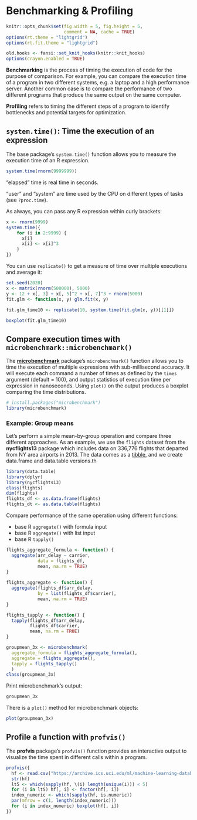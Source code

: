 # Benchmarking & Profiling {#profiling}

```r
knitr::opts_chunk$set(fig.width = 5, fig.height = 5,
                      comment = NA, cache = TRUE) 
options(rt.theme = "lightgrid")
options(rt.fit.theme = "lightgrid")
```

```r
old.hooks <- fansi::set_knit_hooks(knitr::knit_hooks)
options(crayon.enabled = TRUE)
```

**Benchmarking** is the process of timing the execution of code for the purpose of comparison. For example, you can compare the execution time of a program in two different systems, e.g. a laptop and a high performance server. Another common case is to compare the performance of two different programs that produce the same output on the same computer. 

**Profiling** refers to timing the different steps of a program to identify bottlenecks and potential targets for optimization.

## `system.time()`: Time the execution of an expression 

The base package's `system.time()` function allows you to measure the execution time of an R expression.

```r
system.time(rnorm(9999999))
```

"elapsed" time is real time in seconds.

"user" and "system" are time used by the CPU on different types of tasks (see `?proc.time`).

As always, you can pass any R expression within curly brackets:

```r
x <- rnorm(9999)
system.time({
    for (i in 2:9999) {
      x[i]
      x[i] <- x[i]^3
    }
})
```

You can use `replicate()` to get a measure of time over multiple executions and average it:

```r
set.seed(2020)
x <- matrix(rnorm(500000), 5000)
y <- 12 + x[, 3] + x[, 5]^2 + x[, 7]^3 + rnorm(5000)
fit.glm <- function(x, y) glm.fit(x, y)
    
fit.glm_time10 <- replicate(10, system.time(fit.glm(x, y))[[1]])
```

```r
boxplot(fit.glm_time10)
```

## Compare execution times with `microbenchmark::microbenchmark()`

The [**microbenchmark**](https://github.com/joshuaulrich/microbenchmark/) package's `microbenchmark()` function allows you to time the execution of multiple expressions with sub-millisecond accuracy. It will execute each command a number of times as defined by the `times` argument (default = 100), and output statistics of execution time per expression in nanoseconds. Using `plot()` on the output produces a boxplot comparing the time distributions.

```r
# install.packages("microbenchmark")
library(microbenchmark)
```

### Example: Group means

Let's perform a simple mean-by-group operation and compare three different approaches. As an example, we use the `flights` dataset from the **nycflights13** package which includes data on 336,776 flights that departed from NY area airports in 2013. The data comes as a [tibble](https://tibble.tidyverse.org/), and we create data.frame and data.table versions.th

```r
library(data.table)
library(dplyr)
library(nycflights13)
class(flights)
dim(flights)
flights_df <- as.data.frame(flights)
flights_dt <- as.data.table(flights)
```

Compare performance of the same operation using different functions:

* base R `aggregate()` with formula input
* base R `aggregate()` with list input
* base R `tapply()`

```r
flights_aggregate_formula <- function() {
  aggregate(arr_delay ~ carrier, 
            data = flights_df,
            mean, na.rm = TRUE)
}
  
flights_aggregate <- function() {
  aggregate(flights_df$arr_delay, 
            by = list(flights_df$carrier), 
            mean, na.rm = TRUE)
}

flights_tapply <- function() {
  tapply(flights_df$arr_delay, 
         flights_df$carrier, 
         mean, na.rm = TRUE)
}

groupmean_3x <- microbenchmark(
  aggregate_formula = flights_aggregate_formula(),
  aggregate = flights_aggregate(),
  tapply = flights_tapply()
  )
class(groupmean_3x)
```

Print microbenchmark's output:

```r
groupmean_3x
```

There is a `plot()` method for microbenchmark objects:

```r
plot(groupmean_3x)
```

## Profile a function with `profvis()`

The **profvis** package's `profvis()` function provides an interactive output to visualize the time spent in different calls within a program.

```r
profvis({
  hf <- read.csv("https://archive.ics.uci.edu/ml/machine-learning-databases/00519/heart_failure_clinical_records_dataset.csv")
  str(hf)
  lt5 <- which(sapply(hf, \(i) length(unique(i))) < 5)
  for (i in lt5) hf[, i] <- factor(hf[, i])
  index_numeric <- which(sapply(hf, is.numeric))
  par(mfrow = c(1, length(index_numeric)))
  for (i in index_numeric) boxplot(hf[, i])
})
```
